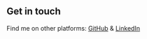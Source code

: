 ## Get in touch

Find me on other platforms: <a href="https://github.com/tschlienger" target="_blank">GitHub</a> & <a href="https://www.linkedin.com/in/tobias-s-750a74119" target="_blank">LinkedIn</a>

